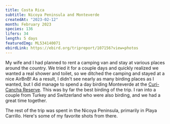 ```yaml
---
title: Costa Rica
subtitle: Nicoya Peninsula and Monteverde
createdAt: "2023-02-12"
month: February 2023
species: 136
lifers: 34
length: 5 days
featuredImg: ML534140071
ebirdLink: https://ebird.org/tripreport/107156?view=photos
---
```


My wife and I had planned to rent a camping van and stay at various places around the country. We tried it for a couple days and quickly realized we wanted a real shower and toilet, so we ditched the camping and stayed at a nice AirBnB! As a result, I didn't see nearly as many birding places as I wanted, but I did manage to spend a day birding Monteverde at the [Curi-Cancha Reserve](https://ebird.org/checklist/S127884204). This was by far the best birding of the trip. I ran into a couple from Turkey and Switzerland who were also birding, and we had a great time together.

<EbirdImage id="ML534019121" species="Lesser Violetear" lifer />
<EbirdImage id="ML534010891" species="Purple-throated Mountain-gem" lifer />
<EbirdImage id="ML534019801" species="Coppery-headed Emerald" lifer />
<EbirdImage id="ML534111201" species="Lesson's Motmot" lifer />
<EbirdImage id="ML534082021" species="Dusky-capped Flycatcher" />
<EbirdImage id="ML534082231" species="Resplendent Quetza" lifer />
<EbirdImage id="ML534082491" species="Northern Emerald-Toucanet" lifer />
<EbirdImage id="ML534081591" species="Chestnut-capped Warbler" lifer />
<EbirdImage id="ML534010781" species="Black-faced Solitaire" lifer />

The rest of the trip was spent in the Nicoya Peninsula, primarily in Playa Carrillo. Here's some of my favorite shots from there.

<EbirdImage id="ML533964091" species="Rufous-naped Wren" lifer />
<EbirdImage id="ML534140081" species="Scarlet Macaw" lifer />
<EbirdImage id="ML534140071" species="Scarlet Macaw" lifer />
<EbirdImage id="ML533956481" species="Nutting's Flycatcher" lifer />
<EbirdImage id="ML533955231" species="Cinnamon Hummingbird" />
<EbirdImage id="ML533877461" species="Double-striped Thick-knee" lifer />
<EbirdImage id="ML534151701" species="White-throated Magpie-Jay" lifer />
<EbirdImage id="ML533963991" species="Blue-throated Goldentail" lifer />
<EbirdImage id="ML533955411" species="Canivet's Emerald" lifer />
